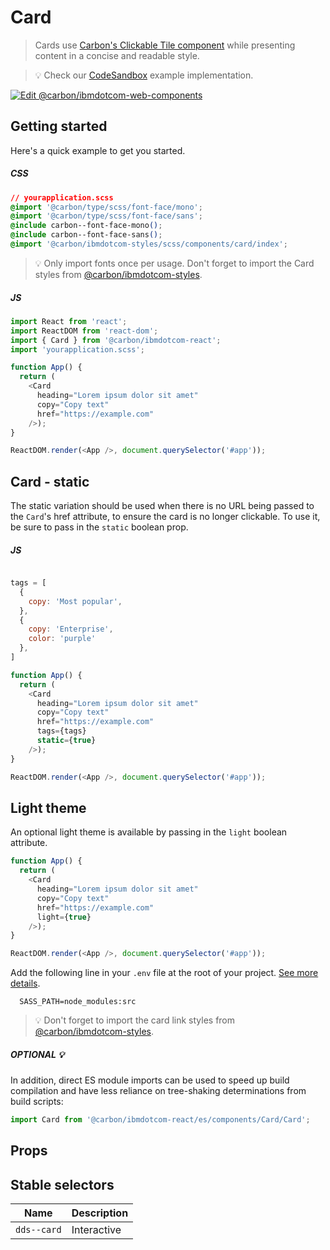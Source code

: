 
# Card

> Cards use
> [Carbon's Clickable Tile component](https://www.carbondesignsystem.com/components/tile/code#clickable-tile)
> while presenting content in a concise and readable style.

> 💡 Check our
> [CodeSandbox](https://githubbox.com/carbon-design-system/carbon-for-ibm-dotcom/tree/master/packages/react/examples/codesandbox/components/Card)
> example implementation.

[![Edit @carbon/ibmdotcom-web-components](https://codesandbox.io/static/img/play-codesandbox.svg)](https://githubbox.com/carbon-design-system/carbon-for-ibm-dotcom/tree/master/packages/react/examples/codesandbox/components/Card)

## Getting started

Here's a quick example to get you started.

##### CSS

```css
// yourapplication.scss
@import '@carbon/type/scss/font-face/mono';
@import '@carbon/type/scss/font-face/sans';
@include carbon--font-face-mono();
@include carbon--font-face-sans();
@import '@carbon/ibmdotcom-styles/scss/components/card/index';
```

> 💡 Only import fonts once per usage. Don't forget to import the Card styles
> from
> [@carbon/ibmdotcom-styles](https://github.com/carbon-design-system/carbon-for-ibm-dotcom/blob/master/packages/styles).

##### JS

```javascript
import React from 'react';
import ReactDOM from 'react-dom';
import { Card } from '@carbon/ibmdotcom-react';
import 'yourapplication.scss';

function App() {
  return (
    <Card 
      heading="Lorem ipsum dolor sit amet" 
      copy="Copy text"
      href="https://example.com" 
    />);
}

ReactDOM.render(<App />, document.querySelector('#app'));
```

## Card - static

The static variation should be used when there is no URL being passed to the `Card`'s href attribute,
to ensure the card is no longer clickable. To use it, be sure to pass in the `static` boolean prop.



##### JS

```javascript

tags = [
  {
    copy: 'Most popular',
  },
  {
    copy: 'Enterprise',
    color: 'purple'
  },
]

function App() {
  return (
    <Card 
      heading="Lorem ipsum dolor sit amet" 
      copy="Copy text"
      href="https://example.com"
      tags={tags}
      static={true}
    />);
}

ReactDOM.render(<App />, document.querySelector('#app'));
```

## Light theme

An optional light theme is available by passing in the `light` boolean attribute. 

```javascript
function App() {
  return (
    <Card 
      heading="Lorem ipsum dolor sit amet" 
      copy="Copy text"
      href="https://example.com"
      light={true}
    />);
}

ReactDOM.render(<App />, document.querySelector('#app'));
```

Add the following line in your `.env` file at the root of your project.
[See more details](https://github.com/carbon-design-system/carbon-for-ibm-dotcom/tree/master/packages/styles#usage).

```
  SASS_PATH=node_modules:src
```

> 💡 Don't forget to import the card link styles from
> [@carbon/ibmdotcom-styles](https://github.com/carbon-design-system/carbon-for-ibm-dotcom/blob/master/packages/styles).

##### OPTIONAL 💡

In addition, direct ES module imports can be used to speed up build compilation and have less reliance on tree-shaking determinations from build scripts:

````js
import Card from '@carbon/ibmdotcom-react/es/components/Card/Card';
````

## Props

<Props of={Card} />

## Stable selectors

| Name        | Description |
| ----------- | ----------- |
| `dds--card` | Interactive |

<Description markdown={contributing} />
